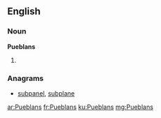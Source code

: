==English==

===Noun===
'''Pueblans'''

# {{plural of|[[Pueblan]]}}

===Anagrams===
* [[subpanel#English|subpanel]], [[subplane#English|subplane]]

[[ar:Pueblans]]
[[fr:Pueblans]]
[[ku:Pueblans]]
[[mg:Pueblans]]